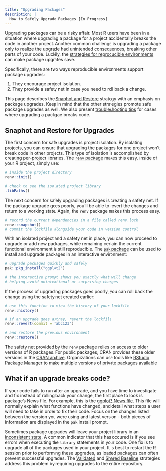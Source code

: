 ```yaml
---
title: "Upgrading Packages"
description: |
  How to Safely Upgrade Packages [In Progress]
---
```


Upgrading packages can be a risky affair. Most R users have been in a situation
where upgrading a package for a project accidentally breaks the code in another
project. Another common challenge is upgrading a package only to realize the
upgrade had unintended consequences, breaking other parts of your code. Luckily, the [strategies for reproducible environments](./reproduce.html) can make package upgrafes save. 

Specifically, there are two ways reproducible environments support package upgrades:

1. They encourage project isolation.
2. They provide a safety net in case you need to roll back a change.

This page describes the [Snaphot and Restore](./snapshot.html) strategy with an emphasis on package upgrades. Keep in mind that the other strategies promote safe package upgrades as well. We also present [troubleshooting tips](./upgrades.html#what-if-an-upgrade-breaks-code) for cases where upgrading a packgae breaks code.

## Snaphot and Restore for Upgrades

The first concern for safe upgrades is project isolation. By isolating projects, you can ensure that upgrading the packages for one project won't break code in other projects. This type of isolation is accomplished by
creating per-project libraries. The [`renv`
package](https://github.com/rstudio/renv) makes this easy. Inside of your R project, simply use:

```r
# inside the project directory
renv::init()

# check to see the isolated project library
.libPaths()
```


The next concern for safely upgrading packages is creating a safety net. If the package upgrade goes poorly, you'll be
able to revert the changes and return to a working state. Again,
the `renv` package makes this process easy.

```r
# record the current dependencies in a file called renv.lock
renv::snapshot()
# commit the lockfile alongside your code in version control
```


With an isolated project and a safety net in place, you can now proceed to
upgrade or add new packages, while remaining certain the current functional
environment is still reproducible. The [`pak`
package](https://github.com/r-lib/pak) can be used to install and upgrade
packages in an interactive environment:

```r
# upgrade packages quickly and safely
pak::pkg_install("ggplot2")

# the interactive prompt shows you exactly what will change
# helping avoid unintentional or surprising changes
```


If the process of upgrading packages goes poorly, you can roll back the change using the safety net created earlier:

```r
# use this function to view the history of your lockfile
renv::history()

# if an upgrade goes astray, revert the lockfile
renv::revert(commit = "abc123")

# and restore the previous environment
renv::restore()
```


The safety net provided by the `renv` package relies on access to older versions
of R packages. For public packages, CRAN provides these older versions in the
[CRAN archive](https://cran.rstudio.com/src/contrib/Archive). Organizations can
use tools like [RStudio Package
Manager](https://rstudio.com/products/package-manager) to make multiple versions
of private packages available

## What if an upgrade breaks code?

If your code fails to run after an upgrade, and you have time to investigate and fix instead of rolling back your change, the first place to look is package's News file. For example, this is the [ggplot2 News file](https://github.com/tidyverse/ggplot2/blob/master/NEWS). This file will normally explain what functions have changed, and detail what steps a user will need to take in order to fix their code. Focus on the changes listed between the version you were using and latest version - both pieces of information are displayed in the `pak` install prompt.

Sometimes package upgrades will leave your project library in an [inconsistent state](./shared.html#the-big-risk). A common indicator that this has occured is if you see errors when executing the `library` statements in your code. One fix is to upgrade all of the packages used in your project. It is best to restart the R session prior to performing these upgrades, as loaded packages can often prevent successful upgrades. The [Validated](./validated.html) and [Shared Baseline](./shared.html) strategies address this problem by requiring upgrades to the entire repository.
